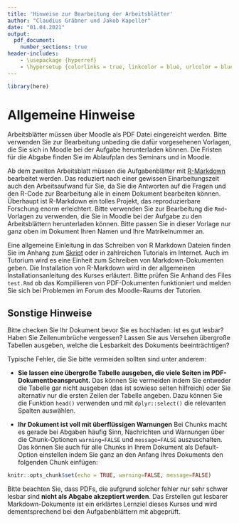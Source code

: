 ```yaml
---
title: 'Hinweise zur Bearbeitung der Arbeitsblätter'
author: "Claudius Gräbner und Jakob Kapeller"
date: "01.04.2021"
output:
  pdf_document: 
    number_sections: true
header-includes:
    - \usepackage {hyperref}
    - \hypersetup {colorlinks = true, linkcolor = blue, urlcolor = blue}
---
```


```r
library(here)
```

# Allgemeine Hinweise

Arbeitsblätter müssen über Moodle als PDF Datei eingereicht werden.
Bitte verwenden Sie zur Bearbeitung unbeding die dafür vorgesehenen Vorlagen,
die Sie sich in Moodle bei der Aufgabe herunterladen können.
Die Fristen für die Abgabe finden Sie im Ablaufplan des Seminars und in Moodle.

Ab dem zweiten Arbeitsblatt müssen die Aufgabenblätter mit 
[R-Markdown](https://rmarkdown.rstudio.com/) bearbeitet werden.
Das reduziert nach einer gewissen Einarbeitungszeit auch den Arbeitsaufwand 
für Sie, da Sie die Antworten auf die Fragen und den R-Code zur 
Bearbeitung alle in einem Dokument bearbeiten können. 
Überhaupt ist R-Markdown ein tolles Projekt, das reproduzierbare Forschung
enorm erleichtert. 
Bitte verwenden Sie zur Bearbeitung die `Rmd`-Vorlagen zu verwenden, 
die Sie in Moodle bei der Aufgabe
zu den Arbeitsblättern herunterladen können.
Bitte passen Sie in dieser Vorlage nur ganz oben im Dokument Ihren Namen
und Ihre Matrikelnummer an.

Eine allgemeine Einleitung in das Schreiben von R Markdown Dateien finden Sie
im Anhang zum [Skript](https://graebnerc.github.io/RforSocioEcon/) oder in 
zahlreichen Tutorials im Internet. Auch im Tutorium wird es eine Einheit
zum Schreiben von Markdown-Dokumenten geben.
Die Installation von R-Markdown wird in der allgemeinen Installationsanleitung
des Kurses erläutert.
Bitte prüfen Sie Anhand des Files `test.Rmd` ob das Kompillieren von 
PDF-Dokumenten funktioniert und melden Sie sich bei Problemen im Forum des 
Moodle-Raums der Tutorien.

## Sonstige Hinweise

Bitte checken Sie Ihr Dokument bevor Sie es hochladen: 
ist es gut lesbar? Haben Sie Zeilenumbrüche vergessen? Lassen Sie aus Versehen
übergroße Tabellen ausgeben, welche die Lesbarkeit des Dokuments beeinträchtigen?

Typische Fehler, die Sie bitte vermeiden sollten sind unter anderem:

* **Sie lassen eine übergroße Tabelle ausgeben, die viele Seiten im PDF-Dokumentbeansprucht.** 
Das können Sie vermeiden indem Sie entweder die Tabelle gar nicht
ausgeben (das ist sowieso selten hilfreich) oder Sie alternativ nur die ersten
Zeilen der Tabelle angeben. Dazu können Sie die Funktion `head()` verwenden
und mit `dplyr::select()` die relevanten Spalten auswählen.

* **Ihr Dokument ist voll mit überflüssigen Warnungen** Bei Chunks macht es 
gerade bei Abgaben häufig Sinn, Nachrichten und Warnungen über die Chunk-Optionen
`warning=FALSE` und `message=FALSE` auszuschalten. Das können Sie auch 
für alle Chunks in Ihrem Dokument als Default-Option einstellen indem Sie 
ganz an den Anfang Ihres Dokuments den folgenden Chunk einfügen:

```r
knitr::opts_chunk$set(echo = TRUE, warning=FALSE, message=FALSE)
```

Bitte beachten Sie, dass PDFs, die aufgrund solcher fehler nur sehr schwer
lesbar sind **nicht als Abgabe akzeptiert werden**. 
Das Erstellen gut lesbarer Markdown-Dokumente ist ein erklärtes Lernziel
dieses Kurses und wird dementsprechend bei den Aufgabenblättern mit 
abgeprüft.

